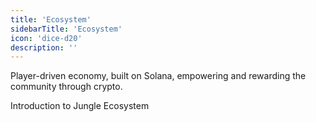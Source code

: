 ```yaml
---
title: 'Ecosystem'
sidebarTitle: 'Ecosystem'
icon: 'dice-d20'
description: ''
---
```

Player-driven economy, built on Solana, empowering and rewarding the community through crypto.


<CardGroup cols={3}>
 <Card title="Genesis Collection" icon="cube" href="genesis">
  Introduction to Jungle Ecosystem
  </Card>
    <Card title="Holder Benefits" icon="layer-group" href="holders">
  </Card>
    <Card title="Genesis Staking" icon="ring" href="staking">
  </Card>
   <Card title="Juice" icon="glass-water" href="https://itsjuice.xyz" target="_blank">
  </Card>
   <Card title="Community" icon="hand-fist" href="community">
  </Card>
</CardGroup>
